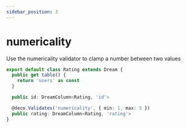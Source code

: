 ```yaml
---
sidebar_position: 3
---
```


# numericality

Use the numericality validator to clamp a number between two values

```ts
export default class Rating extends Dream {
  public get table() {
    return 'users' as const
  }

  public id: DreamColumn<Rating, 'id'>

  @deco.Validates('numericality', { min: 1, max: 5 })
  public rating: DreamColumn<Rating, 'rating'>
}
```
